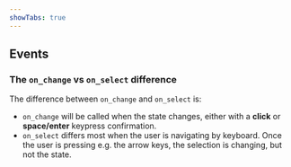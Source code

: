 ```yaml
---
showTabs: true
---
```



## Events

<PropertiesTable props={DropdownEvents} />

### The `on_change` vs `on_select` difference

The difference between `on_change` and `on_select` is:

- `on_change` will be called when the state changes, either with a **click** or **space/enter** keypress confirmation.
- `on_select` differs most when the user is navigating by keyboard. Once the user is pressing e.g. the arrow keys, the selection is changing, but not the state.
